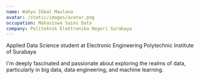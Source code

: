 ```yaml
---
name: Wahyu Ikbal Maulana
avatar: /static/images/avatar.png
occupation: Mahasiswa Sains Data
company: Politeknik Elektronika Negeri Surabaya
---
```


Applied Data Science student at Electronic Engineering Polytechnic Institute of Surabaya

I'm deeply fascinated and passionate about exploring the realms of data, particularly in big data, data engineering, and machine learning.